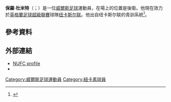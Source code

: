 {{expand|time=2015-05-18T10:01:03+00:00}}
{{NoteTA|G1=足球|G2=英超
|1=zh-hans:达米特;zh-hk:杜米特;zh-tw:達米特;
}}
{{Infobox football biography
| name = 保羅·杜米特<br/>Paul Dummett
| image = AUT vs. WAL 2016-10-06 (183).jpg
| image_size = 200
| caption = 
| fullname = Paul Dummett<ref>{{cite web |url=https://www.premierleague.com/news/612828 |title=Updated squads for 2017/18 Premier League confirmed |publisher=Premier League |date=2 February 2018 |accessdate=15 February 2018 |archive-date=2018-02-09 |archive-url=https://web.archive.org/web/20180209234903/https://www.premierleague.com/news/612828 |dead-url=no }}</ref>
| birth_date = {{Birth date and age|df=y|1991|9|26}}
| birth_place = [[英格蘭|英格蘭]][[泰恩河畔新堡|泰恩河畔新堡]]
| height = {{convert|1.83|m|ftin|order=flip}}<ref>{{cite web |url= http://www.nufc.co.uk/page/Teams/PlayerProfile/0,,10278~58196,00.html |title= Newcastle United – Paul Dummett |author= <!--Staff writer(s); no by-line.--> |date= 2013 |publisher= Newcastle United |accessdate= 9 January 2015 |archive-date= 2018-08-29 |archive-url= https://web.archive.org/web/20180829180728/https://www.nufc.co.uk/page/teams/playerprofile/0,,10278~58196,00.html |dead-url= no }}</ref>
| position = [[左後衛|左後衛]]
| currentclub = [[纽卡斯尔联足球俱乐部|纽卡斯尔联]]
| clubnumber = 3
| youthyears1 = 2000–2012
| youthclubs1 = [[纽卡斯尔联足球俱乐部|纽卡斯尔联]]
| years1 = 2012–
| clubs1 = [[纽卡斯尔联足球俱乐部|纽卡斯尔联]]
| caps1 = 188
| goals1 = 3
| years2 = 2012
| clubs2 = → [[蓋茨黑德足球俱樂部|蓋茨黑德]]
| caps2 = 10
| goals2 = 0
| years3 = 2012–2013
| clubs3 = → [[聖美倫足球俱樂部|聖美倫]]
| caps3 = 16
| goals3 = 2
| years4 = 2013
| clubs4 = → [[聖美倫足球俱樂部|聖美倫]]
| caps4 = 14
| goals4 = 0
| nationalyears1 = 2011–2012
| nationalteam1 = [[威爾斯21歲以下足球代表隊|威爾斯U21]]
| nationalcaps1 = 4
| nationalgoals1 = 0
| nationalyears2 = 2014–2019
| nationalteam2 = [[威爾斯21歲以下足球代表隊|威爾斯]]
| nationalcaps2 = 5
| nationalgoals2 = 0
| club-update = 2021年5月23日
| nationalteam-update = 2019年12月31日
}}
'''保羅·杜米特'''（{{lang-en|Paul Dummett}}；{{bd|1991年|9月26日}}）是一位[[威爾斯|威爾斯]][[足球|足球]]運動員，在場上的位置是後衛。他現在效力於[[英格蘭足球超級聯賽|英格蘭足球超級聯賽]]球隊[[纽卡斯尔联足球俱乐部|纽卡斯尔联]]。他出自纽卡斯尔联的青訓系統<ref>{{cite news|title=Debutant Paul Dummett is desperate to be talk of the Toon|url=http://www.chroniclelive.co.uk/sport/football/football-news/debutant-paul-dummett-desperate-talk-1350696|publisher=Chronicle Live|date=7 January 2013|accessdate=15 March 2013|archive-date=2019-04-17|archive-url=https://web.archive.org/web/20190417053659/https://www.chroniclelive.co.uk/sport/football/football-news/debutant-paul-dummett-desperate-talk-1350696|dead-url=no}}</ref>。

== 參考資料 ==
{{reflist}}

== 外部連結 ==
{{commons category|Paul Dummett}}
*[http://www.nufc.co.uk/page/Teams/PlayerProfile/0,,10278~58196,00.html NUFC profile] {{Wayback|url=http://www.nufc.co.uk/page/Teams/PlayerProfile/0,,10278~58196,00.html |date=20180829180728 }}
*{{Soccerbase}}

{{纽卡斯尔联球员名单}}

{{DEFAULTSORT:Dummett, Paul}}
[[Category:威爾斯足球運動員|Category:威爾斯足球運動員]]
[[Category:紐卡素球員|Category:紐卡素球員]]
